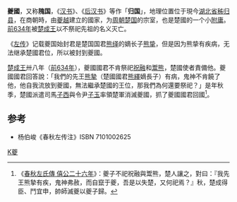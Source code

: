 {{周代诸侯国
|国名= 夔(归、隗)
|国君姓氏= 芈姓熊氏
|爵位=<small>春秋经书</small>子<br>自称为王
|国都=夔<small>([[湖北省|湖北省]][[秭归县|秭归县]])</small>
|分封者=楚王
|始祖=熊挚
|建国年=不详
|灭亡年=前634年
|灭亡原因=为[[楚国|楚国]]吞并
|史书记载=[[春秋左氏传|春秋左氏传]]<small>僖公二十六年</small>
}}

'''夔國'''，又称'''隗国'''，《[[汉书|汉书]]》、《[[后汉书|后汉书]]》等作「'''归国'''」，地理位置位于現今[[湖北省|湖北省]][[秭归县|秭归县]]，在商朝時，由[[夔越|夔越]]建立的國家，为[[周朝|周朝]][[楚国|楚国]]的宗室，也是楚國的一个小[[附庸|附庸]]。[[前634年|前634年]]被[[楚成王|楚成王]]以不祭祀先祖的名义灭亡。

《[[左传|左传]]》记载夔国始封君是楚国国君[[熊绎|熊绎]]的嫡长子[[熊挚|熊挚]]，但是因为熊挚有疾病，无法继承楚國君位，所以被封到夔國。

[[楚成王|楚成王]]卅八年（[[前634年|前634年]]），夔國國君不肯祭祀[[祝融|祝融]]和[[鬻熊|鬻熊]]，楚國使者責備他。夔國國君回答說：「我們的先王[[熊摯|熊摯]]（楚國國君[[熊繹|熊繹]]嫡長子）有病，鬼神不肯饒了他，他自我流放到夔國，無法繼承楚國的王位，那我們為何還要祭祀？」是年秋季，楚國派遣司馬[[子西|子西]]與令尹[[成得臣|子玉]]率領楚軍消滅夔國，抓了夔國國君回國<ref>《[[s:春秋左氏傳/僖公|春秋左氏傳 僖公二十六年]]》：夔子不祀祝融與鬻熊，楚人讓之，對曰：『我先王熊摯有疾，鬼神弗赦，而自竄于夔，吾是以失楚，又何祀焉？』秋，楚成得臣、鬥宜申，帥師滅夔以夔子歸。</ref>。

==参考==
*杨伯峻《春秋左传注》ISBN 7101002625

[[Category:春秋時期的國家|K夔]]